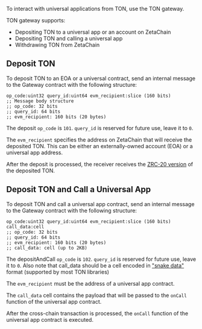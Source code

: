 To interact with universal applications from TON, use the TON gateway.

TON gateway supports:

- Depositing TON to a universal app or an account on ZetaChain
- Depositing TON and calling a universal app
- Withdrawing TON from ZetaChain

## Deposit TON

To deposit TON to an EOA or a universal contract, send an internal message to
the Gateway contract with the following structure:

```func
op_code:uint32 query_id:uint64 evm_recipient:slice (160 bits)
;; Message body structure
;; op_code: 32 bits
;; query_id: 64 bits
;; evm_recipient: 160 bits (20 bytes)
```

The deposit `op_code` is `101`. `query_id` is reserved for future use, leave it
to `0`.

The `evm_recipient` specifies the address on ZetaChain that will receive the
deposited TON. This can be either an externally-owned account (EOA) or a
universal app address.

After the deposit is processed, the receiver receives the [ZRC-20
version](/developers/tokens/zrc20) of the deposited TON.

## Deposit TON and Call a Universal App

To deposit TON and call a universal app contract, send an internal message to
the Gateway contract with the following structure:

```fc
op_code:uint32 query_id:uint64 evm_recipient:slice (160 bits) call_data:cell
;; op_code: 32 bits
;; query_id: 64 bits
;; evm_recipient: 160 bits (20 bytes)
;; call_data: cell (up to 2KB)
```

The depositAndCall `op_code` is `102`. `query_id` is reserved for future use,
leave it to `0`. Also note that call_data should be a cell encoded in ["snake
data"](https://docs.ton.org/v3/guidelines/dapps/asset-processing/nft-processing/metadata-parsing#snake-data-encoding)
format (supported by most TON libraries)

The `evm_recipient` must be the address of a universal app contract.

The `call_data` cell contains the payload that will be passed to the `onCall`
function of the universal app contract.

After the cross-chain transaction is processed, the `onCall` function of the
universal app contract is executed.
